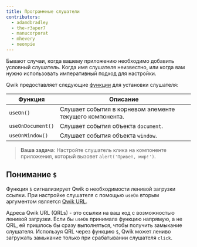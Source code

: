 ```yaml
---
title: Программные слушатели
contributors:
  - adamdbradley
  - the-r3aper7
  - manucorporat
  - mhevery
  - neonpie
---
```


Бывают случаи, когда вашему приложению необходимо добавить условный слушатель. Когда имя слушателя неизвестно, или когда вам нужно использовать императивный подход для настройки.

Qwik предоставляет следующие [функции](../../../docs/components/events/#useonwindowdocument-hook) для установки слушателя:

| Функция | Описание |
| --- | --- |
| `useOn()` | Слушает события в корневом элементе текущего компонента. |
| `useOnDocument()` | Слушает события объекта `document`. |
| `useOnWindow()` | Слушает события объекта `window`. |

> **Ваша задача**: Настройте слушатель клика на компоненте приложения, который вызовет `alert('Привет, мир!')`.

## Понимание `$`

Функция `$` сигнализирует Qwik о необходимости ленивой загрузки ссылки. При настройке слушателя с помощью `useOn` вторым аргументом является [Qwik URL](../../../docs/(qwik)/advanced/qrl/index.mdx).

Адреса Qwik URL (QRLs) - это ссылки на ваш код с возможностью ленивой загрузки. Если бы `useOn` принимала функцию напрямую, а не QRL, ей пришлось бы сразу выполняться, чтобы получить замыкание слушателя. Используя QRL через функцию `$`, Qwik может лениво загружать замыкание только при срабатывании слушателя `click`.
